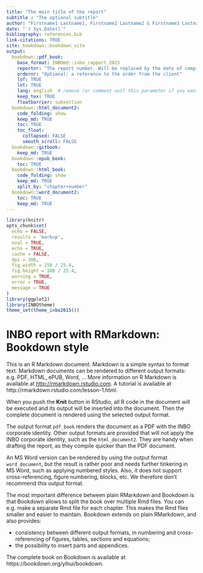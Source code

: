 ```yaml
---
title: "The main title of the report"
subtitle : "The optional subtitle"
author: "Firstname1 Lastname1, Firstname2 Lastname2 & Firstname3 Lastname3"
date: "`r Sys.Date()`"
bibliography: references.bib
link-citations: TRUE
site: bookdown::bookdown_site
output: 
  bookdown::pdf_book:
    base_format: INBOmd::inbo_rapport_2015
    reportnr: "The report number. Will be replaced by the date of compilation when missing."
    ordernr: "Optional: a reference to the order from the client"
    lof: TRUE
    lot: TRUE
    lang: english  # remove (or comment out) this parameter if you want Dutch
    keep_tex: TRUE
    floatbarrier: subsection
  bookdown::html_document2:
    code_folding: show
    keep_md: TRUE
    toc: TRUE
    toc_float:
      collapsed: FALSE
      smooth_scroll: FALSE
  bookdown::gitbook: 
    keep_md: TRUE
  bookdown::epub_book: 
    toc: TRUE
  bookdown::html_book:
    code_folding: show
    keep_md: TRUE
    split_by: "chapter+number"
  bookdown::word_document2:
    toc: TRUE
    keep_md: TRUE
---
```

```r
library(knitr)
opts_chunk$set(
  echo = FALSE, 
  results = 'markup',
  eval = TRUE,
  echo = TRUE,
  cache = FALSE,
  dpi = 300,
  fig.width = 150 / 25.4,
  fig.height = 100 / 25.4,
  warning = TRUE,
  error = TRUE,
  message = TRUE
)
library(ggplot2)
library(INBOtheme)
theme_set(theme_inbo2015())
```

# INBO report with RMarkdown: Bookdown style

This is an R Markdown document. Markdown is a simple syntax to format text. Markdown documents can be rendered to different output formats: e.g. PDF, HTML, ePUB, Word, ... More information on R Markdown is available at <http://rmarkdown.rstudio.com>. A tutorial is available at http://rmarkdown.rstudio.com/lesson-1.html.

When you push the **Knit** button in RStudio, all R code in the document will be executed and its output will be inserted into the document. Then the complete document is rendered using the selected output format.

The output format `pdf_book` renders the document as a PDF with the INBO corporate identity.
Other output formats are provided that will not apply the INBO corporate identity, such as the `html_document2`. They are handy when drafting the report, as they compile quicker than the PDF document.

An MS Word version can be rendered by using the output format `word_document`, but the result is rather poor and needs further tinkering in MS Word, such as applying numbered styles. Also, it does not support cross-referencing, figure numbering, blocks, etc. We therefore don't recommend this output format.

The most important difference between plain RMarkdown and Bookdown is that Bookdown allows to split the book over multiple Rmd files. You can e.g. make a separate Rmd file for each chapter. This makes the Rmd files smaller and easier to maintain.
Bookdown extends on plain RMarkdown, and also provides:

- consistency between different output formats, in numbering and cross-referencing of figures, tables, sections and equations;
- the possibility to insert parts and appendices.

The complete book on Bookdown is available at https://bookdown.org/yihui/bookdown.
